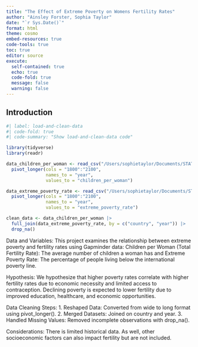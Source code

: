 ```yaml
---
title: "The Effect of Extreme Poverty on Womens Fertility Rates"
author: "Ainsley Forster, Sophia Taylor"
date: "`r Sys.Date()`"
format: html
theme: cosmo
embed-resources: true
code-tools: true
toc: true
editor: source
execute: 
  self-contained: true
  echo: true
  code-fold: true
  message: false
  warning: false
---
```


## Introduction
```r
#| label: load-and-clean-data
#| code-fold: true
#| code-summary: "Show load-and-clean-data code"

library(tidyverse)
library(readr)

data_children_per_woman <- read_csv("/Users/sophietaylor/Documents/STAT 331/children_per_woman_total_fertility.csv") |>
  pivot_longer(cols = "1800":"2100",
               names_to = "year",
               values_to = "children_per_woman")

data_extreme_poverty_rate <- read_csv("/Users/sophietaylor/Documents/STAT 331/gm_epov_rate.csv") |>
  pivot_longer(cols = "1800":"2100",
               names_to = "year",
               values_to = "extreme_poverty_rate")

clean_data <- data_children_per_woman |>
  full_join(data_extreme_poverty_rate, by = c("country", "year")) |>
  drop_na()

```

Data and Variables:
This project examines the relationship between extreme poverty and fertility rates using Gapminder data:
Children per Woman (Total Fertility Rate): The average number of children a woman has and Extreme Poverty Rate: The percentage of people living below the international poverty line.

Hypothesis:
We hypothesize that higher poverty rates correlate with higher fertility rates due to economic necessity and limited access to contraception. Declining poverty is expected to lower fertility due to improved education, healthcare, and economic opportunities.

Data Cleaning Steps:
1. Reshaped Data: Converted from wide to long format using pivot_longer().
2. Merged Datasets: Joined on country and year.
3. Handled Missing Values: Removed incomplete observations with drop_na().

Considerations:
There is limited historical data. As well, other socioeconomic factors can also impact fertility but are not included.


